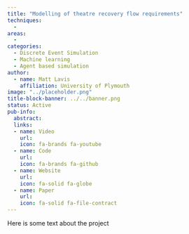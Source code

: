 ```yaml
---
title: "Modelling of theatre recovery flow requirements"
techniques:
  -
areas:
  -
categories:
  - Discrete Event Simulation
  - Machine learning
  - Agent based simulation
author:
  - name: Matt Lavis
    affiliation: University of Plymouth
image: "../placeholder.png"
title-block-banner: ../../banner.png
status: Active
pub-info:
  abstract:
  links:
  - name: Video
    url:
    icon: fa-brands fa-youtube
  - name: Code
    url:
    icon: fa-brands fa-github
  - name: Website
    url:
    icon: fa-solid fa-globe
  - name: Paper
    url:
    icon: fa-solid fa-file-contract
---
```


Here is some text about the project
